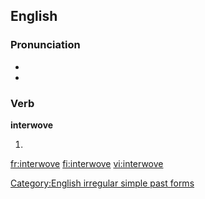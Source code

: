 ==English==

===Pronunciation===
*{{IPA|/'ɪntərwo:v/}}
*{{audio|en-us-interwove.ogg|Audio (US)}}

===Verb===
'''interwove'''
# {{simple past of|[[interweave]]}}

[[Category:English irregular simple past forms]]

[[fr:interwove]]
[[fi:interwove]]
[[vi:interwove]]